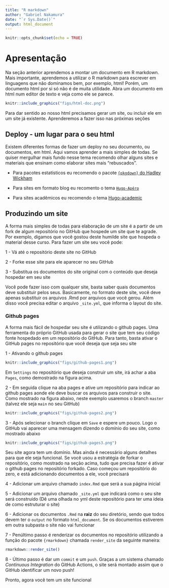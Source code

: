 ```yaml
---
title: "R markdown"
author: "Gabriel Nakamura"
date: "`r Sys.Date()`"
output: html_document
---
```


```r
knitr::opts_chunk$set(echo = TRUE)
```

# Apresentação

Na seção anterior aprendemos a montar um documento em R markdown. Mais importante, aprendemos a utilizar o R markdown para escrever em linguagens que não dominamos bem, por exemplo, html! Porém, um documento html por si só não é de muita utilidade. Abra um documento em html num editor de texto e veja como ele se parece.

```r
knitr::include_graphics("figs/html-doc.png")
```

Para dar sentido ao nosso html precisamos gerar um site, ou incluir ele em um site já existente. Aprenderemos a fazer isso nas próximas seções

## Deploy - um lugar para o seu html

Existem diferentes formas de fazer um deploy no seu documento, ou documentos, em html. Aqui vamos aprender a mais simples de todas. Se quiser mergulhar mais fundo nesse tema recomendo olhar alguns sites e materiais que ensinam como elaborar sites mais "rebuscados". 

- Para pacotes estatísticos eu recomendo o pacote [`{pkgdown}` do Hadley Wickham](https://pkgdown.r-lib.org/)

- Para sites em formato blog eu recomento o tema [`Hugo-Apéro`](https://hugo-apero-docs.netlify.app/)

- Para sites acadêmicos eu recomendo o tema [Hugo-academic](https://themes.gohugo.io/themes/starter-hugo-academic/)

## Produzindo um site

A forma mais simples de todas para elaboração de um site é a partir de um fork de algum repositório no GitHub que hospede um site que te agrade. Por exemplo, digamos que você gostou deste humilde site que hospeda o material desse curso. Para fazer um site seu você pode:

1 - Vá até o repositório deste site no GitHub

2 - Forke esse site para ele aparecer no seu GitHub

3 - Substitua os documentos do site original com o conteúdo que deseja hospedar em seu site

Você pode fazer isso com qualquer site, basta saber quais documentos deve substituir pelos seus. Basicamente, no formato deste site, você deve apenas substituir os arquivos .Rmd por arquivos que você gerou. Além disso você precisa editar o arquivo `_site.yml`, que informa o layout do site.

### Github pages

A forma mais fácil de hospedar seu site é utilizando o github pages. Uma ferramenta do próprio GitHub usada para gerar o site que tem seu código fonte hospedado em um repositório do GitHub. Para tanto, basta ativar o GitHub pages no repositório que você deseja que seja seu site

1 - Ativando o github pages

```r
knitr::include_graphics("figs/github-pages1.png")
```

Em `Settings` no repositório que deseja construir um site, irá achar a aba `Pages`, como demostrado na figura acima.

2 - Em seguida clique na aba pages e ative um repositório para indicar ao github pages aonde ele deve buscar os arquivos para construir o site. Como mostrado na figura abaixo, neste exemplo usaremos o branch `master` (talvez ele seja `main` no seu GitHub)

```r
knitr::include_graphics("figs/github-pages2.png")
```

3 - Após selecionar o branch clique em `Save` e espere um pouco. Logo o GitHub vai aparecer uma mensagem dizendo o domínio do seu site, como mostrado abaixo

```r
knitr::include_graphics("figs/github-pages3.png")
```

Seu site agora tem um domínio. Mas ainda é necessário alguns detalhes para que ele seja funcional. Se você usou a estratégia de forkar o repositório, como mostrado na seção acima, tudo que precisa fazer é ativar o github pages no repositório forkado. Caso começou um repositório do zero, e está adicionando documentos a ele, você precisará

4 - Adicionar um arquivo chamado `index.Rmd` que será a sua página inicial

5 - Adicionar um arquivo chamado `_site.yml` que indicará como o seu site será construído (Dê uma olhada no yml deste repositório para ter uma ideia de como estruturar o site)

6 - Adicionar os documentos `.Rmd` na **raiz** do seu diretório, sendo que todos devem ter o `output` no formato `html_document`. Se os documentos estiverem em outra subpasta o site não vai funcionar

7 - Penúltimo passo é renderizar os documentos no repositório utilizando a função do pacote `{rmarkdown}` chamada `render_site` da seguinte maneira:

```r
rmarkdown::render_site()
```

8 - Último passo é dar um `commit` e um `push`. Graças a um sistema chamado *Continuous Integration* do GitHub Actions, o site será montado assim que o GitHub identificar um novo push!

Pronto, agora você tem um site funcional